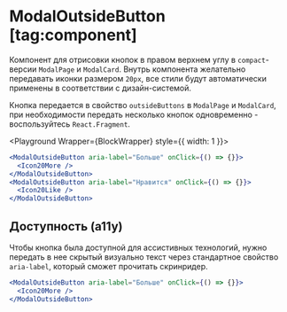 <Overview group="modals">

# ModalOutsideButton [tag:component]

Компонент для отрисовки кнопок в правом верхнем углу в `compact`-версии `ModalPage` и `ModalCard`.
Внутрь компонента желательно передавать иконки размером `20px`,
все стили будут автоматически применены в соответствии с дизайн-системой.

Кнопка передается в свойство `outsideButtons` в `ModalPage` и `ModalCard`,
при необходимости передать несколько кнопок одновременно - воспользуйтесь `React.Fragment`.

</Overview>


<Playground Wrapper={BlockWrapper} style={{ width: 1 }}>
  ```jsx
  <ModalOutsideButton aria-label="Больше" onClick={() => {}}>
    <Icon20More />
  </ModalOutsideButton>
  <ModalOutsideButton aria-label="Нравится" onClick={() => {}}>
    <Icon20Like />
  </ModalOutsideButton>
  ```
</Playground>

## Доступность (a11y)

Чтобы кнопка была доступной для ассистивных технологий, нужно передать в нее скрытый визуально текст
через стандартное свойство `aria-label`, который сможет прочитать скринридер.

```jsx
<ModalOutsideButton aria-label="Больше" onClick={() => {}}>
  <Icon20More />
</ModalOutsideButton>
```
